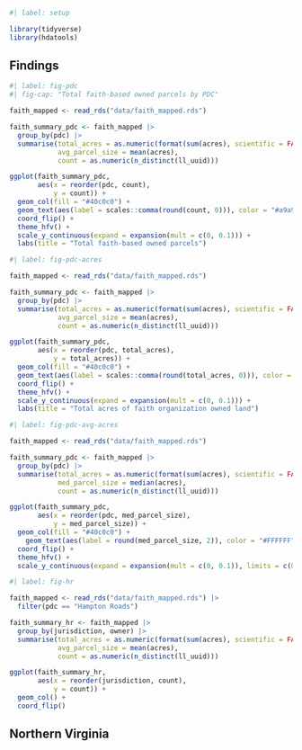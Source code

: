 ```r
#| label: setup

library(tidyverse)
library(hdatools)

```

## Findings

```r
#| label: fig-pdc
#| fig-cap: "Total faith-based owned parcels by PDC"

faith_mapped <- read_rds("data/faith_mapped.rds")

faith_summary_pdc <- faith_mapped |> 
  group_by(pdc) |> 
  summarise(total_acres = as.numeric(format(sum(acres), scientific = FALSE)),
            avg_parcel_size = mean(acres),
            count = as.numeric(n_distinct(ll_uuid)))

ggplot(faith_summary_pdc,
       aes(x = reorder(pdc, count),
           y = count)) +
  geom_col(fill = "#40c0c0") +
  geom_text(aes(label = scales::comma(round(count, 0))), color = "#a9a9a9", hjust = -0.2) +
  coord_flip() +
  theme_hfv() +
  scale_y_continuous(expand = expansion(mult = c(0, 0.1))) +
  labs(title = "Total faith-based owned parcels")

```

```r
#| label: fig-pdc-acres

faith_mapped <- read_rds("data/faith_mapped.rds") 

faith_summary_pdc <- faith_mapped |> 
  group_by(pdc) |> 
  summarise(total_acres = as.numeric(format(sum(acres), scientific = FALSE)),
            avg_parcel_size = mean(acres),
            count = as.numeric(n_distinct(ll_uuid)))

ggplot(faith_summary_pdc,
       aes(x = reorder(pdc, total_acres),
           y = total_acres)) +
  geom_col(fill = "#40c0c0") +
  geom_text(aes(label = scales::comma(round(total_acres, 0))), color = "#a9a9a9", hjust = -0.2) +
  coord_flip() +
  theme_hfv() +
  scale_y_continuous(expand = expansion(mult = c(0, 0.1))) +
  labs(title = "Total acres of faith organization owned land")

```

```r
#| label: fig-pdc-avg-acres

faith_mapped <- read_rds("data/faith_mapped.rds") 

faith_summary_pdc <- faith_mapped |> 
  group_by(pdc) |> 
  summarise(total_acres = as.numeric(format(sum(acres), scientific = FALSE)),
            med_parcel_size = median(acres),
            count = as.numeric(n_distinct(ll_uuid)))

ggplot(faith_summary_pdc,
       aes(x = reorder(pdc, med_parcel_size),
           y = med_parcel_size)) +
  geom_col(fill = "#40c0c0") +
    geom_text(aes(label = round(med_parcel_size, 2)), color = "#FFFFFF", hjust = 1.1) +
  coord_flip() +
  theme_hfv() +
  scale_y_continuous(expand = expansion(mult = c(0, 0.1)), limits = c(0,2))


```


```r
#| label: fig-hr

faith_mapped <- read_rds("data/faith_mapped.rds") |> 
  filter(pdc == "Hampton Roads")

faith_summary_hr <- faith_mapped |> 
  group_by(jurisdiction, owner) |> 
  summarise(total_acres = as.numeric(format(sum(acres), scientific = FALSE)),
            avg_parcel_size = mean(acres),
            count = as.numeric(n_distinct(ll_uuid)))

ggplot(faith_summary_hr,
       aes(x = reorder(jurisdiction, count),
           y = count)) +
  geom_col() +
  coord_flip()

```
## Northern Virginia

```r


```

